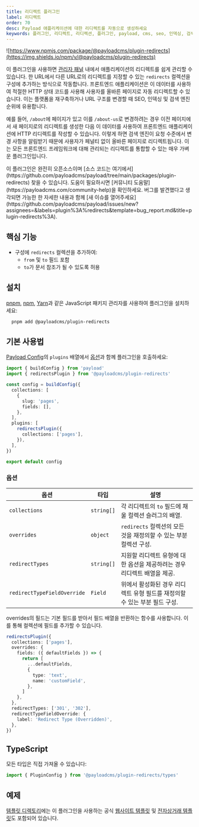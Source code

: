 ```yaml
---
title: 리디렉트 플러그인
label: 리디렉트
order: 70
desc: Payload 애플리케이션에 대한 리디렉트를 자동으로 생성하세요
keywords: 플러그인, 리디렉트, 리디렉션, 플러그인, payload, cms, seo, 인덱싱, 검색, 검색 엔진
---
```


![https://www.npmjs.com/package/@payloadcms/plugin-redirects](https://img.shields.io/npm/v/@payloadcms/plugin-redirects)

이 플러그인을 사용하면 [관리자 패널](../admin/overview) 내에서 애플리케이션의 리디렉트를 쉽게 관리할 수 있습니다. 한 URL에서 다른 URL로의 리디렉트를 지정할 수 있는 `redirects` 컬렉션을 구성에 추가하는 방식으로 작동합니다. 프론트엔드 애플리케이션은 이 데이터를 사용하여 적절한 HTTP 상태 코드를 사용해 사용자를 올바른 페이지로 자동 리디렉트할 수 있습니다. 이는 플랫폼을 재구축하거나 URL 구조를 변경할 때 SEO, 인덱싱 및 검색 엔진 순위에 유용합니다.

예를 들어, `/about`에 페이지가 있고 이를 `/about-us`로 변경하려는 경우 이전 페이지에서 새 페이지로의 리디렉트를 생성한 다음 이 데이터를 사용하여 프론트엔드 애플리케이션에 HTTP 리디렉트를 작성할 수 있습니다. 이렇게 하면 검색 엔진이 요청 수준에서 변경 사항을 알림받기 때문에 사용자가 페널티 없이 올바른 페이지로 리디렉트됩니다. 이는 모든 프론트엔드 프레임워크에 대해 관리되는 리디렉트를 통합할 수 있는 매우 가벼운 플러그인입니다.

<Banner type="info">
  이 플러그인은 완전히 오픈소스이며 [소스 코드는
  여기에서](https://github.com/payloadcms/payload/tree/main/packages/plugin-redirects)
  찾을 수 있습니다. 도움이 필요하시면 [커뮤니티
  도움말](https://payloadcms.com/community-help)을 확인하세요. 버그를 발견했다고 생각되면
  가능한 한 자세한 내용과 함께 [새 이슈를
  열어주세요](https://github.com/payloadcms/payload/issues/new?assignees=&labels=plugin%3A%redirects&template=bug_report.md&title=plugin-redirects%3A).
</Banner>

## 핵심 기능

- 구성에 `redirects` 컬렉션을 추가하여:
  - `from` 및 `to` 필드 포함
  - `to`가 문서 참조가 될 수 있도록 허용

## 설치

[pnpm](https://pnpm.io), [npm](https://npmjs.com), [Yarn](https://yarnpkg.com)과 같은 JavaScript 패키지 관리자를 사용하여 플러그인을 설치하세요:

```bash
  pnpm add @payloadcms/plugin-redirects
```

## 기본 사용법

[Payload Config](https://payloadcms.com/docs/configuration/overview)의 `plugins` 배열에서 [옵션](#options)과 함께 플러그인을 호출하세요:

```ts
import { buildConfig } from 'payload'
import { redirectsPlugin } from '@payloadcms/plugin-redirects'

const config = buildConfig({
  collections: [
    {
      slug: 'pages',
      fields: [],
    },
  ],
  plugins: [
    redirectsPlugin({
      collections: ['pages'],
    }),
  ],
})

export default config
```

### 옵션

| 옵션                        | 타입       | 설명                                                                                               |
| --------------------------- | ---------- | -------------------------------------------------------------------------------------------------- |
| `collections`               | `string[]` | 각 리디렉트의 `to` 필드에 채울 컬렉션 슬러그의 배열.                                              |
| `overrides`                 | `object`   | `redirects` 컬렉션의 모든 것을 재정의할 수 있는 부분 컬렉션 구성.                                  |
| `redirectTypes`             | `string[]` | 지원할 리디렉트 유형에 대한 옵션을 제공하려는 경우 리디렉트 배열을 제공.                           |
| `redirectTypeFieldOverride` | `Field`    | 위에서 활성화된 경우 리디렉트 유형 필드를 재정의할 수 있는 부분 필드 구성.                         |

overrides의 필드는 기본 필드를 받아서 필드 배열을 반환하는 함수를 사용합니다. 이를 통해 컬렉션에 필드를 추가할 수 있습니다.

```ts
redirectsPlugin({
  collections: ['pages'],
  overrides: {
    fields: ({ defaultFields }) => {
      return [
        ...defaultFields,
        {
          type: 'text',
          name: 'customField',
        },
      ]
    },
  },
  redirectTypes: ['301', '302'],
  redirectTypeFieldOverride: {
    label: 'Redirect Type (Overridden)',
  },
})
```

## TypeScript

모든 타입은 직접 가져올 수 있습니다:

```ts
import { PluginConfig } from '@payloadcms/plugin-redirects/types'
```

## 예제

[템플릿 디렉토리](https://github.com/payloadcms/payload/tree/main/templates)에는 이 플러그인을 사용하는 공식 [웹사이트 템플릿](https://github.com/payloadcms/payload/tree/main/templates/website) 및 [전자상거래 템플릿](https://github.com/payloadcms/payload/tree/main/templates/ecommerce)도 포함되어 있습니다.